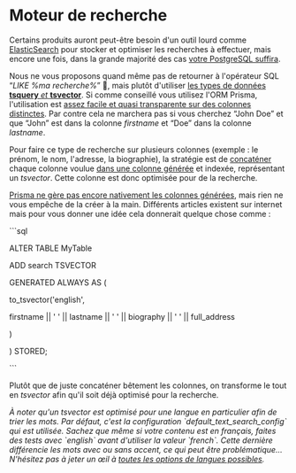 # Moteur de recherche

Certains produits auront peut-être besoin d'un outil lourd comme [ElasticSearch](https://www.elastic.co/) pour stocker et optimiser les recherches à effectuer, mais encore une fois, dans la grande majorité des cas [votre PostgreSQL suffira](https://www.postgresql.org/docs/current/textsearch.html).

Nous ne vous proposons quand même pas de retourner à l'opérateur SQL “_LIKE %ma recherche%_” ​​👵, mais plutôt d'utiliser [les types de données **tsquery** _et_ **tsvector**](https://www.postgresql.org/docs/current/datatype-textsearch.html). Si comme conseillé vous utilisez l'ORM Prisma, l'utilisation est [assez facile et quasi transparente sur des colonnes distinctes](https://www.prisma.io/docs/concepts/components/prisma-client/full-text-search). Par contre cela ne marchera pas si vous cherchez “John Doe” et que “John” est dans la colonne _firstname_ et “Doe” dans la colonne _lastname_.

Pour faire ce type de recherche sur plusieurs colonnes (exemple : le prénom, le nom, l'adresse, la biographie), la stratégie est de [concaténer](https://fr.wiktionary.org/wiki/concat%C3%A9ner) chaque colonne voulue [dans une colonne générée](https://www.postgresql.org/docs/current/ddl-generated-columns.html) et indexée, représentant un _tsvector_. Cette colonne est donc optimisée pour de la recherche.

[Prisma ne gère pas encore nativement les colonnes générées](https://github.com/prisma/prisma/issues/6336), mais rien ne vous empêche de la créer à la main. Différents articles existent sur internet mais pour vous donner une idée cela donnerait quelque chose comme :

\`\`\`sql

ALTER TABLE MyTable

ADD search TSVECTOR

GENERATED ALWAYS AS (

to_tsvector('english',

firstname \|\| ' ' \|\| lastname \|\| ' ' \|\| biography \|\| ' ' \|\| full_address

)

) STORED;

\`\`\`

Plutôt que de juste concaténer bêtement les colonnes, on transforme le tout en _tsvector_ afin qu'il soit déjà optimisé pour la recherche.

_À noter qu'un tsvector est optimisé pour une langue en particulier afin de trier les mots. Par défaut, c'est la configuration \`default_text_search_config\` qui est utilisée. Sachez que même si votre contenu est en français, faites des tests avec \`english\` avant d'utiliser la valeur \`french\`. Cette dernière différencie les mots avec ou sans accent, ce qui peut être problématique… N'hésitez pas à jeter un œil à [toutes les options de langues possibles](https://www.postgresql.org/docs/current/textsearch-psql.html)._
